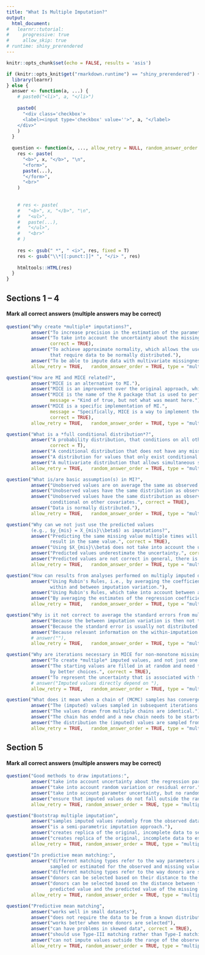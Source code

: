 ```yaml
---
title: "What Is Multiple Imputation?"
output: 
  html_document:
#   learnr::tutorial:
#     progressive: true
#     allow_skip: true
# runtime: shiny_prerendered
---
```


```r
knitr::opts_chunk$set(echo = FALSE, results = 'asis')
```

```r
if (knitr::opts_knit$get("rmarkdown.runtime") == "shiny_prerendered") {
  library(learnr)
} else {
  answer <- function(a, ...) {
    # paste0("<li>", a, "</li>")
    
    paste0(
      "<div class='checkbox'>
      <label><input type='checkbox' value=''>", a, "</label>
    </div>"
    )
  }
  
  question <- function(x, ..., allow_retry = NULL, random_answer_order = NULL, type = NULL) {
    res <- paste(
      "<b>", x, "</b>", "\n",
      "<form>",
      paste(...),
      "</form>",
      "<br>"
    )
    
    
    # res <- paste(
    #   "<b>", x, "</b>", "\n",
    #   "<ul>",
    #   paste(...),
    #   "</ul>",
    #   "<br>"
    # )
    
    res <- gsub(" *", " <i>", res, fixed = T)
    res <- gsub("\\*[[:punct:]]* ", "</i> ", res)
    
    htmltools::HTML(res)
  }
}

```


## Sections 1 -- 4
#### Mark all correct answers (multiple answers may be correct)
```r
question("Why create *multiple* imputations?",
         answer("To increase precision in the estimation of the parameters."),
         answer("To take into account the uncertainty about the missing values.",
                correct = TRUE),
         answer("To achieve approximate normality, which allows the use of methods 
                that require data to be normally distributed."),
         answer("To be able to impute data with multivariate missingness."),
         allow_retry = TRUE,   random_answer_order = TRUE, type = "multiple")
```


```r
question("How are MI and MICE related?",
         answer("MICE is an alternative to MI."),
         answer("MICE is an improvement over the original approach, which is MI."),
         answer("MICE is the name of the R package that is used to perform MI.",
                message = "Kind of true, but not what was meant here."),
         answer("MICE is a specific implementation of MI.",
                message = "Specifically, MICE is a way to implement the imputation step of MI.",
                correct = TRUE),
         allow_retry = TRUE,   random_answer_order = TRUE, type = "multiple")
```


```r
question("What is a *full conditional distribution*?",
         answer("A probability distribution, that conditions on all other variables.",
                correct = T),
         answer("A conditional distribution that does not have any missing values."),
         answer("A distribution for values that only exist conditional on the value on some other variable."),
         answer("A multivariate distribution that allows simultaneous sampling of multiple values."),
         allow_retry = TRUE,   random_answer_order = TRUE, type = "multiple")
```


```r
question("What is/are basic assumption(s) in MI?",
         answer("Unobserved values are on average the same as observed values."),
         answer("Unobserved values have the same distribution as observed values."),
         answer("Unobserved values have the same distribution as observed values,
                conditional on other covariates.", correct = TRUE),
         answer("Data is normally distributed."),
         allow_retry = TRUE,   random_answer_order = TRUE, type = "multiple")
```


```r
question("Why can we not just use the predicted values 
         (e.g., $y_{mis} = X_{mis}\\beta$) as imputations?",
         answer("Predicting the same missing value multiple times will always
                result in the same value.", correct = TRUE),
         answer("Using $X_{mis}\\beta$ does not take into account the uncertainty about $\\beta$.", correct = TRUE),
         answer("Predicted values underestimate the uncertainty.", correct = TRUE),
         answer("Predicted values are not correct in general, there is always random variation.", correct = TRUE),
         allow_retry = TRUE,   random_answer_order = TRUE, type = "multiple")
```

```r
question("How can results from analyses performed on multiply imputed data be combined?",
         answer("Using Rubin's Rules, i.e., by averaging the coefficients and the 
                within and between imputation variation."),
         answer("Using Rubin's Rules, which take into account between and within imputation variability.", correct = TRUE),
         answer("By averaging the estimates of the regression coefficients and adding up the corresponding standard errors."),
         allow_retry = TRUE,   random_answer_order = TRUE, type = "multiple")
```

```r
question("Why is it not correct to average the standard errors from multiple analyses of imputed data to obtain the overall results?",
         answer("Because the between imputation variation is then not taken into account.", correct = TRUE),
         answer("Because the standard error is usually not distributed symmetrically."),
         answer("Because relevant information on the within-imputation variation is lost."),
         # answer(""),
         allow_retry = TRUE,   random_answer_order = TRUE, type = "multiple")
```


```r
question("Why are iterations necessary in MICE for non-monotone missing patterns?",
         answer("To create *multiple* imputed values, and not just one."),
         answer("The starting values are filled in at random and need to be replaced
                by better choices.", correct = TRUE),
         answer("To represent the uncertainty that is associated with the missing values."),
         # answer("Imputed values directly depend on "),
         allow_retry = TRUE,   random_answer_order = TRUE, type = "multiple")
```


```r
question("What does it mean when a chain of (MCMC) samples has converged?",
         answer("The (imputed) values sampled in subsequent iterations are identical."),
         answer("The values drawn from multiple chains are identical."),
         answer("The chain has ended and a new chain needs to be started."),
         answer("The distribution the (imputed) values are sampled from remains stable.", correct = TRUE),
         allow_retry = TRUE,   random_answer_order = TRUE, type = "multiple")
```


## Section 5
#### Mark all correct answers (multiple answers may be correct)
```r
question("Good methods to draw imputations:",
         answer("take into account uncertainty about the regression parameters.", correct = TRUE),
         answer("take into account random variation or residual error.", correct = TRUE),
         answer("take into account parameter uncertainty, but no random variation."),
         answer("ensure that imputed values do not fall outside the range of the observed values."),
         allow_retry = TRUE, random_answer_order = TRUE, type = "multiple")
```


```r
question("Bootstrap multiple imputation",
         answer("samples imputed values randomly from the observed data."),
         answer("is a semi-parametric imputation approach."),
         answer("creates replica of the original, incomplete data to select imputed values from."),
         answer("creates replica of the original, incomplete data to estimate parameter uncertainty.", correct = TRUE),
         allow_retry = TRUE, random_answer_order = TRUE, type = "multiple")
```

```r
question("In predictive mean matching:",
         answer("different matching types refer to the way parameters are 
                sampled or estimated for the observed and missing values", correct = TRUE),
         answer("different matching types refer to the way donors are selected to fill in missing values"),
         answer("donors can be selected based on their distance to the unobserved value"),
         answer("donors can be selected based on the distance between their
                predicted value and the predicted value of the missing case", correct = TRUE),
         allow_retry = TRUE, random_answer_order = TRUE, type = "multiple")
```

```r
question("Predictive mean matching",
         answer("works well in small datasets"),
         answer("does not require the data to be from a known distribution", correct = TRUE),
         answer("works better when more donors are selected"),
         answer("can have problems in skewed data", correct = TRUE),
         answer("should use Type-III matching rather than Type-I matching", correct = TRUE),
         answer("can not impute values outside the range of the observed data", correct = TRUE),
         allow_retry = TRUE, random_answer_order = TRUE, type = "multiple")
```

